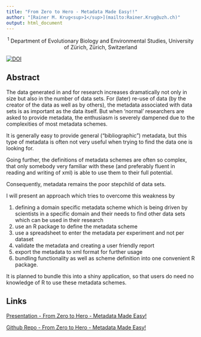 ```yaml
---
title: "From Zero to Hero - Metadata Made Easy!!"
author: "[Rainer M. Krug<sup>1</sup>](mailto:Rainer.Krug@uzh.ch)"
output: html_document
---
```


<p align="center"><sup>1</sup> Department of Evolutionary Biology and Environmental Studies, University of Zürich, Zürich, Switzerland</p>

[![DOI](https://zenodo.org/badge/DOI/10.5281/zenodo.3516739.svg)](https://doi.org/10.5281/zenodo.3516739)

## Abstract

The data generated in and for research increases dramatically not only in size but also in the number of data sets. For (later) re-use of data (by the creator of the data as well as by others), the metadata associated with data sets is as important as the data itself. But when ‘normal' researchers are asked to provide metadata, the enthusiasm is severely dampened due to the complexities of most metadata schemes.

It is generally easy to provide general (“bibliographic”) metadata, but this type of metadata is often not very useful when trying to find the data one is looking for.

Going further, the definitions of metadata schemes are often so complex, that only somebody very familiar with these (and preferably fluent in reading and writing of xml) is able to use them to their full potential.

Consequently, metadata remains the poor stepchild of data sets.

I will present an approach which tries to overcome this weakness by

1. defining a domain specific metadata scheme which is being driven by scientists in a specific domain and their needs to find other data sets which can be used in their research
2. use an R package to define the metadata scheme
3. use a spreadsheet to enter the metadata per experiment and not per dataset
4. validate the metadata and creating a user friendly report
5. export the metadata to xml format for further usage
6. bundling functionality as well as scheme definition into one convenient R package.

It is planned to bundle this into a shiny application, so that users do need no knowledge of R to use these metadata schemes.

## Links

<a href="https://rkrug.github.io/from_zero_to_hero-metadata_made_easy/from_zero_to_hero-metadata_can_be_easy.html" target="_blank">Presentation - From Zero to Hero - Metadata Made Easy!</a>

<a href="https://github.com/rkrug/from_zero_to_hero-metadata_made_easy" target="_blank">Github Repo - From Zero to Hero - Metadata Made Easy!</a>

